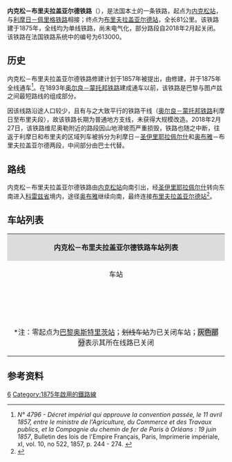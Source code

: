 {{Infobox rail system-route
|collapsed=no
|box_width=
|rail_name={{法国交通标志/铁路|613000}} 内克松－布里夫铁路<br>{{lang|fr|Ligne de Nexon à Brive-la-Gaillarde}}
|banner_color=
|sec_banner_color=
|logo_filename=
|image_width=
|logo_bgcolor=
|logo_note=
|image =X2200 st yrieix.jpg
|imagesize=
|caption=内克松－布里夫拉盖亚尔德铁路上运行的一辆区域列车
|system_map=
|mapimage_width=
|map_bgcolor=
|locale={{FRA}}
|service_type=客货共用、地方铁路
|start=[[内克松站|内克松站]]、[[布里夫拉盖亚尔德站|布里夫拉盖亚尔德站]]
|begin_operation=1875年
|end_operation=
|operation_note=
|system_length=
|length_in_operation=
|total_length=81公里
|status=使用中（部分）
|line_title=线路
|lines=[[单线铁路|单线铁路]]
|stations=
|route_title=线路
|main_route=
|secondary_route=
|branch_route=
|standard=
|main_stations=[[内克松站|内克松站]]、[[布里夫拉盖亚尔德站|布里夫拉盖亚尔德站]]
|ridership=
|fleet_size=
|max_speed= 
|track_gauge=
|distance_between_mainlines=
|min_radius=
|max_grade=
|block_signal=
|electrified=
|depot=
|operator={{法国交通数据|sncf}}
|franchise=
|hq=
|key_person=
|website=
|route_map=
}}

'''内克松－布里夫拉盖亚尔德铁路'''（{{lang-fr|Ligne de Nexon à Brive-la-Gaillarde}}），是法国本土的一条铁路，起点为[[内克松站|内克松站]]，与[[利摩日－佩里格铁路|利摩日－佩里格铁路]]相接；终点为[[布里夫拉盖亚尔德站|布里夫拉盖亚尔德站]]，全长81公里。该铁路建于1875年，全线均为单线铁路，尚未电气化，部分路段自2018年2月起关闭。该铁路在法国铁路系统中的编号为613000。

==历史==

内克松－布里夫拉盖亚尔德铁路修建计划于1857年被提出，由{{link-fr|巴黎-奥尔良铁路公司|Compagnie du chemin de fer de Paris à Orléans}}修建，并于1875年全线通车<ref>''N° 4796 - Décret impérial qui approuve la convention passée, le 11 avril 1857, entre le ministre de l'Agriculture, du Commerce et des Travaux publics, et la Compagnie du chemin de fer de Paris à Orléans : 19 juin 1857'', Bulletin des lois de l'Empire Français, Paris, Imprimerie impériale, xI, vol. 10, no 522, 1857, p. 244 - 274. {{fr}}</ref>。在1893年[[奥尔良－蒙托邦铁路|奥尔良－蒙托邦铁路]]建成通车以前，该铁路是巴黎与图卢兹之间最短路线的组成部分。

因该线路沿途人口较少，且有与之大致平行的铁路干线（[[奥尔良－蒙托邦铁路|奥尔良－蒙托邦铁路]]利摩日至布里夫段），故该铁路长期为普通地方支线，未获得大规模改造。2018年2月27日，该铁路维尼奥勒附近的路段因山地滑坡而严重损毁，铁路也随之中断，往返于利摩日和布里夫的区域列车被拆分为利摩日－[[圣伊里耶拉佩尔什|圣伊里耶拉佩尔什]]和[[奥布雅|奥布雅]]－布里夫拉盖亚尔德两段，中间部分由巴士代替。

==路线==
内克松－布里夫拉盖亚尔德铁路由[[内克松站|内克松站]]向南引出，经[[圣伊里耶拉佩尔什|圣伊里耶拉佩尔什]]转向东南进入[[科雷兹省|科雷兹省]]境内，途径[[奥布雅|奥布雅]]继续向南，最终连接[[布里夫拉盖亚尔德站|布里夫拉盖亚尔德站]]<ref name="geo">{{Cite web|url=https://www.geoportail.gouv.fr/carte|title=Carte|accessdate=2021-01-25|author=Géoportail|language=fr|publisher=Géoportail|archive-url=https://web.archive.org/web/20170129154129/https://www.geoportail.gouv.fr/carte/|archive-date=2017-01-29|dead-url=yes}}</ref>。

==车站列表==

{| class="wikitable mw-collapsible " style="margin:1em auto 1em auto; font-size:smaller"
|colspan="5" align="center" style="background:#DCDCDC"|'''内克松－布里夫拉盖亚尔德铁路车站列表'''
|-
!align="center" |车站
!align="center" |公里数*
!align="center" |交汇路线
!align="center" |本线停靠车种
!align="center" |可换乘交通
|-
|align="center"|{{Arret|Nexon|[[内克松站|内克松站]]}}
|421.193
|{{法国交通标志/铁路|621000}} [[利摩日－佩里格铁路|利摩日－佩里格铁路]]<small>（[[利摩日本笃会站|利摩日]]方向）</small>↑<br>{{法国交通标志/铁路|621000}} [[利摩日－佩里格铁路|利摩日－佩里格铁路]]<small>（[[佩里格站|佩里格]]方向）</small>↙
|align="center"|{{法国交通数据|ter|naq}}
|{{法国交通数据|car|87}}
|-
|align="center"|{{Arret|La Meyze|[[拉梅兹站|拉梅兹站]]}}
|429.945
|
|align="center"|{{法国交通数据|ter|naq}}
|
|-
|align="center"|{{Arret|Saint-Yrieix|[[圣伊里耶站|圣伊里耶站]]}}
|442.672
|
|align="center"|{{法国交通数据|ter|naq}}
|{{法国交通数据|car|87}}
|-style="background: #BDBDBD"
|align="center"|{{Arret|<s>Coussac-Bonneval|[[库萨克-博讷瓦勒站|库萨克-博讷瓦勒站]]</s>}}
|451.700
|
|align="center"|
|{{法国交通数据|car|19}}
|-style="background: #BDBDBD"
|align="center"|{{Arret|<s>Lubersac|[[吕贝尔萨克站|吕贝尔萨克站]]</s>}}
|462.339
|
|align="center"|
|{{法国交通数据|car|19}}
|-style="background: #BDBDBD"
|align="center"|{{Arret|<s>Pompadour|[[蓬帕杜站|蓬帕杜站]]</s>}}
|468.697
|
|align="center"|
|{{法国交通数据|car|19}}
|-style="background: #BDBDBD"
|align="center"|{{Arret|<s>Vignols - Saint-Solve|[[维尼奥勒-圣索尔沃站|维尼奥勒-圣索尔沃站]]</s>}}
|479.033
|
|align="center"|
|{{法国交通数据|car|19}}
|-
|align="center"|{{Arret|Objat|[[奥布雅站|奥布雅站]]}}
|484.678
|
|align="center"|{{法国交通数据|ter|naq}}
|{{法国交通数据|car|19}}
|-
|align="center"|{{Arret|Saint-Aulaire|[[圣奥莱尔站|圣奥莱尔站]]}}
|486.541
|
|align="center"|{{法国交通数据|ter|naq}}
|
|-
|align="center"|{{Arret|Le Burg|[[勒比格站|勒比格站]]}}
|491.021
|
|align="center"|{{法国交通数据|ter|naq}}
|
|-
|align="center"|{{Arret|Varetz|[[瓦雷茨站|瓦雷茨站]]}}
|494.165
|
|align="center"|{{法国交通数据|ter|naq}}
|
|-
|align="center"|{{Arret|Brive-la-Gaillarde|[[布里夫拉盖亚尔德站|布里夫拉盖亚尔德站]]}}
|503.285
|{{法国交通标志/铁路|621000}} [[库特拉－蒂勒铁路|库特拉－蒂勒铁路]]<small>（[[库特拉站|库特拉]]方向）</small>↖<br>{{法国交通标志/铁路|590000}} [[莱索布赖－蒙托邦铁路|莱索布赖－蒙托邦铁路]]<small>（[[莱索布赖站|奥尔良]]方向）</small>↗<br>{{法国交通标志/铁路|590000}} [[莱索布赖－蒙托邦铁路|莱索布赖－蒙托邦铁路]]<small>（[[蒙托邦波旁城站|蒙托邦]]方向）</small>↙<br>{{法国交通标志/铁路|718000}} [[布里夫拉盖亚尔德－图卢兹铁路|布里夫拉盖亚尔德－图卢兹铁路]]<small>（[[图卢兹马塔比奥站|图卢兹]]方向）</small>↙<br>{{法国交通标志/铁路|621000}} [[库特拉－蒂勒铁路|库特拉－蒂勒铁路]]<small>（[[蒂勒站|蒂勒]]方向）</small>↓
|align="center"|{{法国交通数据|ic}}<br>{{法国交通数据|ter|naq}}<br>{{法国交通数据|ter|occ}}<br>{{法国交通数据|ter|ara}}
|{{法国交通数据/城市公共交通|布里夫}}<br>{{法国交通数据|car|19}}<br>→{{法国交通数据|ouibus}}
|-
|colspan=5|<nowiki>*</nowiki>注：零起点为[[巴黎奥斯特里茨站|巴黎奥斯特里茨站]]；<s>划线车站</s>为已关闭车站；<span style="background: #BDBDBD">灰色部分</span>表示其所在线路已关闭
|}

==参考资料==
{{Reflist}}
[[Category:法國鐵路線|6]]
[[Category:1875年啟用的鐵路線|Category:1875年啟用的鐵路線]]